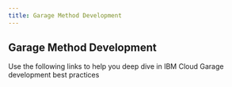 ```yaml
---
title: Garage Method Development
---
```


## Garage Method Development
<p>
    Use the following links to help you deep dive in IBM Cloud Garage development best practices
</p>
<br></br>

<ActivationPage content="gmd">
</ActivationPage>



